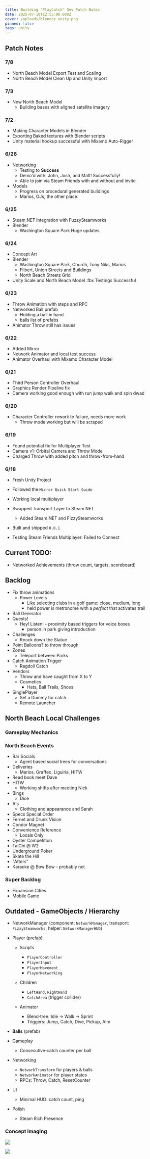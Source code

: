 ```yaml
---
title: Building "PlayCatch" Dev Patch Notes
date: 2025-07-10T12:55:00.000Z
cover: /uploads/blender_unity.png
pinned: false
tags: unity
---
```


## Patch Notes

### 7/8

- North Beach Model Export Test and Scaling
- North Beach Model Clean Up and Unity Import

### 7/3

- New North Beach Model
  - Building bases with aligned satellite imagery

### 7/2

- Making Character Models in Blender
- Exporting Baked textures with Blender scripts
- Unity material hookup successful with Mixamo Auto-Rigger

### 6/26

- Networking
  - Testing to **Success**
  - Demo'd with: John, Josh, and Matt! Successfully!
  - Able to join via Steam Friends with and without and invite
- Models
  - Progress on procedural generated buildings
  - Marios, OJs, the other place.

### 6/25

- Steam.NET integration with FuzzySteamworks
- Blender
  - Washington Square Park Huge updates

### 6/24

- Concept Art
- Blender
  - Washington Square Park, Church, Tony Niks, Marios
  - Filbert, Union Streets and Buildings
  - North Beach Streets Grid
- Unity Scale and North Beach Model .fbx Testings Successful


### 6/23

- Throw Animation with steps and RPC 
- Networked Ball prefab
  - Holding a ball in hand
  - balls list of prefabs
- Animator Throw still has issues


### 6/22

* Added Mirror
* Network Animator and local test success
* Animator Overhaul with Mixamo Character Model

### 6/21

* Third Person Controller Overhaul
* Graphics Render Pipeline fix
* Camera working good enough with run jump walk and spin
  dwad

### 6/20

* Character Controller rework to failure, needs more work
  * Throw mode working but will be scraped 

### 6/19

* Found potential fix for Multiplayer Test
* Camera v1: Orbital Camera and Throw Mode
* Charged Throw with added pitch and throw-from-hand

### 6/18

* Fresh Unity Project
* Followed the `Mirror Quick Start Guide`
* Working local multiplayer
* Swapped Transport Layer to Steam.NET

  * Added Steam.NET and FizzySteamworks
* Built and shipped `0.0.1`
* Testing Steam Friends Multiplayer: Failed to Connect

## Current TODO:

- Networked Achievements (throw count, targets, scoreboard)

## Backlog

* Fix throw animations
  * Power Levels
    * Like selecting clubs in a golf game: close, medium, long
    * held power is metronome with a *perfect* that activates trail
* Ball Generator
* Quests!
  * Hey! Listen! - proximity based triggers for voice boxes
    * person in park giving introduction
* Challenges
  * Knock down the Statue
* Point Balloons? to throw through
* Zones
  * Teleport between Parks
* Catch Animation Trigger
  * Ragdoll Catch
* Vendors
  * Throw and have caught from X to Y
  * Cosmetics
    * Hats, Ball Trails, Shoes
* SinglePlayer
  * Set a Dummy for catch
  * Remote Launcher

## North Beach Local Challenges

### Gameplay Mechanics

### North Beach Events

* Bar Socials
  * Agent based social trees for conversations
* Deliveries
  * Marios, Graffeo, Liguiria, HITW
* Read book meet Dave
* HITW
  * Working shifts after meeting Nick
* Bings
  * Dice
* Als
  * Clothing and appearance and Sarah
* Specs Special Order
* Fernet and Drunk Vision
* Condor Magnet
* Convenience Reference
  * Locals Only
* Oyster Competition
* TaiChi @ W2
* Underground Poker
* Skate the Hill
* "Afters"
* Karaoke @ Bow Bow - probably not

### Super Backlog

- Expansion Cities
- Mobile Game




## Outdated - GameObjects / Hierarchy

* NetworkManager (component: `NetworkManager`, transport: `FizzySteamworks`, helper: `NetworkManagerHUD`)
* Player (prefab)

  * Scripts
    * `PlayerController`
    * `PlayerInput`
    * `PlayerMovement`
    * `PlayerNetworking`
  * Children

    * `LeftHand`, `RightHand`
    * `CatchArea` (trigger collider)
  * Animator

    * Blend‑tree: Idle → Walk → Sprint
    * Triggers: Jump, Catch, Dive, Pickup, Aim
* **Balls** (prefab)
* Gameplay

  * Consecutive‑catch counter per ball
* Networking

  * `NetworkTransform` for players & balls
  * `NetworkAnimator` for player states
  * RPCs: Throw, Catch, ResetCounter
* UI

  * Minimal HUD: catch count, ping
* Polish

  * Steam Rich Presence

### Concept Imaging

![](/uploads/catch_concept_01.png)

![](/uploads/blender_unity.png)
